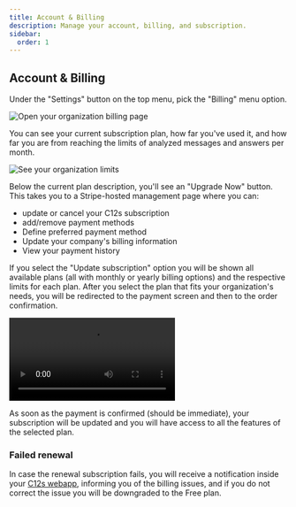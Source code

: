 ```yaml
---
title: Account & Billing
description: Manage your account, billing, and subscription.
sidebar:
  order: 1
---
```




## Account & Billing

Under the "Settings" button on the top menu, pick the "Billing" menu option.

![Open your organization billing page](src/assets/screenshots/account/open-billing.gif)

You can see your current subscription plan, how far you've used it, and how far you are from reaching the limits of analyzed messages and answers per month.

![See your organization limits](src/assets/screenshots/account/account-limits.png)

Below the current plan description, you'll see an "Upgrade Now" button. This takes you to a Stripe-hosted management page where you can:
 * update or cancel your C12s subscription
 * add/remove payment methods
 * Define preferred payment method
 * Update your company's billing information
 * View your payment history

If you select the "Update subscription" option you will be shown all available plans (all with monthly or yearly billing options) and the respective limits for each plan. After you select the plan that fits your organization's needs, you will be redirected to the payment screen and then to the order confirmation.

<Video
  src={planUpgradeVideo}
  title='How to change your C12s plan'
  autoPlay
  loop
  controls
/>

As soon as the payment is confirmed (should be immediate), your subscription will be updated and you will have access to all the features of the selected plan.

### Failed renewal

In case the renewal subscription fails, you will receive a notification inside your [C12s webapp](https://app.c12s.ai?r=docs), informing you of the billing issues, and if you do not correct the issue you will be downgraded to the Free plan.
